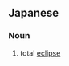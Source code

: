 ==Japanese==
{{ja-kanjitab|かい|き|yomi=on}}

===Noun===
{{ja-noun|かいき}}

# total [[eclipse]]
#: {{ja-usex|「皆既月食」は、太陽と地球、それに月が一直線上に並んで月が地球の影に完全に覆われる現象です。|「かいき げっしょく」 は、 たいよう と ちきゅう、 それ に つき が いっちょくせんじょう に ならんで つき が ちきゅう の かげ に かんぜん に おおわれる げんしょう です。|A "total lunar eclipse" is a phenomenon where the earth lines up in a straight line between the sun and the moon and completely conceals the moon in its shadow.}}